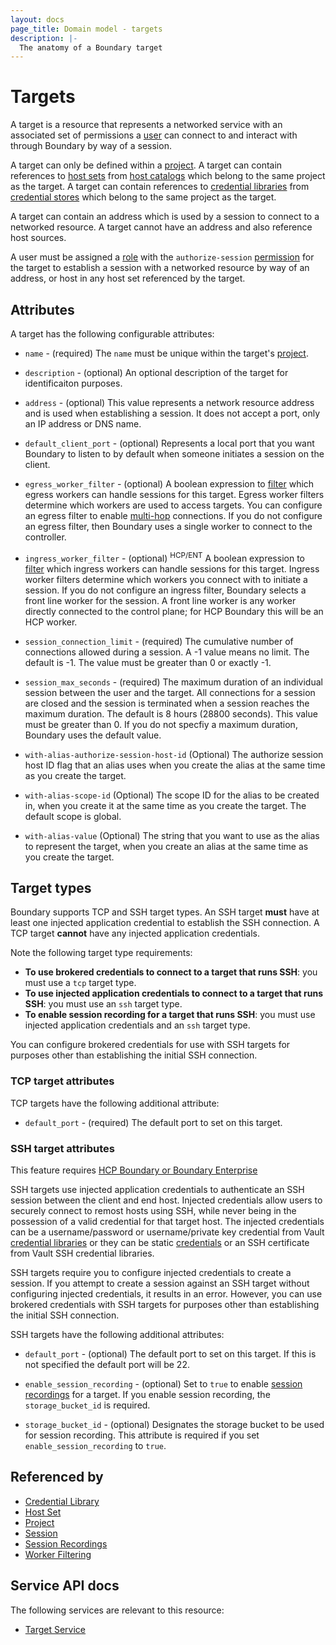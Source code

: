 ```yaml
---
layout: docs
page_title: Domain model - targets
description: |-
  The anatomy of a Boundary target
---
```


# Targets

A target is a resource
that represents a networked service
with an associated set of permissions
a [user][] can connect to
and interact with
through Boundary
by way of a session.

A target can only be defined within a [project][].
A target can contain references to [host sets][] from [host catalogs][]
which belong to the same project as the target.
A target can contain references to [credential libraries][]
from [credential stores][] which belong to the same project as the target.

A target can contain an address
which is used by a session to connect to a networked resource.
A target cannot have an address and also reference host sources.

A user must be assigned a [role][] with the `authorize-session` [permission][]
for the target to
establish a session with a networked resource by way of an address,
or host in any host set referenced by the target.

## Attributes

A target has the following configurable attributes:

- `name` - (required)
  The `name` must be unique within the target's [project][].

- `description` - (optional)
  An optional description of the target for identificaiton purposes.

- `address` - (optional)
  This value represents a network resource address and is used when establishing a session.
  It does not accept a port, only an IP address or DNS name.

- `default_client_port` - (optional)
  Represents a local port that you want Boundary to listen to by default when someone initiates a session on the client.

- `egress_worker_filter` - (optional)
  A boolean expression to [filter][] which egress workers can handle sessions
  for this target.
  Egress worker filters determine which workers are used to access targets.
  You can configure an egress filter to enable [multi-hop](/boundary/docs/configuration/worker#multi-hop-worker-capabilities) connections.
  If you do not configure an egress filter, then Boundary uses a single worker to connect to the controller.

- `ingress_worker_filter` - (optional) <sup>HCP/ENT</sup>
  A boolean expression to [filter][] which ingress workers can handle sessions
  for this target.
  Ingress worker filters determine which workers you connect with to initiate a session.
  If you do not configure an ingress filter, Boundary selects a front line worker for the session.
  A front line worker is any worker directly connected to the control plane; for HCP Boundary this will be an HCP worker.

- `session_connection_limit` - (required)
  The cumulative number of connections allowed during a session.
  A -1 value means no limit.
  The default is -1.
  The value must be greater than 0 or exactly -1.

- `session_max_seconds` - (required)
  The maximum duration of an individual session between the user and the target.
  All connections for a session are closed
  and the session is terminated
  when a session reaches the maximum duration.
  The default is 8 hours (28800 seconds).
  This value must be greater than 0.
  If you do not specfiy a maximum duration, Boundary uses the default value.

- `with-alias-authorize-session-host-id` (Optional)
  The authorize session host ID flag that an alias uses when you create the alias at the same time as you create the target.

- `with-alias-scope-id` (Optional)
  The scope ID for the alias to be created in, when you create it at the same time as you create the target.
  The default scope is global.

- `with-alias-value` (Optional)
  The string that you want to use as the alias to represent the target, when you create an alias at the same time as you create the target.

## Target types

Boundary supports TCP and SSH target types.
An SSH target **must** have at least one injected application credential to establish the SSH connection.
A TCP target **cannot** have any injected application credentials.

Note the following target type requirements:

- **To use brokered credentials to connect to a target that runs SSH**: you must use a `tcp` target type.
- **To use injected application credentials to connect to a target that runs SSH**: you must use an `ssh` target type.
- **To enable session recording for a target that runs SSH**: you must use injected application credentials and an `ssh` target type.

You can configure brokered credentials for use with SSH targets for purposes other than establishing the initial SSH connection.

### TCP target attributes

TCP targets have the following additional attribute:

- `default_port` - (required)
  The default port to set on this target.

### SSH target attributes

<EnterpriseAlert product="boundary">This feature requires <a href="https://www.hashicorp.com/products/boundary">HCP Boundary or Boundary Enterprise</a></EnterpriseAlert>

SSH targets use injected application credentials to authenticate an SSH session between the client and end host.
Injected credentials allow users to securely connect to remost hosts using SSH, while never being in the possession of a valid credential for that target host.
The injected credentials can be a username/password or username/private key credential from Vault [credential libraries][] or they can be static [credentials][] or an SSH certificate from Vault SSH credential libraries.

SSH targets require you to configure injected credentials to create a session.
If you attempt to create a session against an SSH target without configuring injected credentials, it results in an error.
However, you can use brokered credentials with SSH targets for purposes other than establishing the initial SSH connection.

SSH targets have the following additional attributes:

- `default_port` - (optional)
  The default port to set on this target.
  If this is not specified the default port will be 22.

- `enable_session_recording` - (optional)
  Set to `true` to enable [session recordings][] for a target.
  If you enable session recording, the `storage_bucket_id` is required.

- `storage_bucket_id` - (optional)
  Designates the storage bucket to be used for session recording.
  This attribute is required if you set `enable_session_recording` to `true`.

## Referenced by

- [Credential Library][]
- [Host Set][]
- [Project][]
- [Session][]
- [Session Recordings][]
- [Worker Filtering][]

[credentials]: /boundary/docs/concepts/domain-model/credentials
[credential library]: /boundary/docs/concepts/domain-model/credential-libraries
[credential libraries]: /boundary/docs/concepts/domain-model/credential-libraries
[credential store]: /boundary/docs/concepts/domain-model/credential-stores
[credential stores]: /boundary/docs/concepts/domain-model/credential-stores
[host catalog]: /boundary/docs/concepts/domain-model/host-catalogs
[host catalogs]: /boundary/docs/concepts/domain-model/host-catalogs
[host set]: /boundary/docs/concepts/domain-model/host-sets
[host sets]: /boundary/docs/concepts/domain-model/host-sets
[host]: /boundary/docs/concepts/domain-model/hosts
[hosts]: /boundary/docs/concepts/domain-model/hosts
[permission]: /boundary/docs/concepts/security/permissions
[permissions]: /boundary/docs/concepts/security/permissions
[project]: /boundary/docs/concepts/domain-model/scopes#projects
[projects]: /boundary/docs/concepts/domain-model/scopes#projects
[role]: /boundary/docs/concepts/domain-model/roles
[roles]: /boundary/docs/concepts/domain-model/roles
[session]: /boundary/docs/concepts/domain-model/sessions
[sessions]: /boundary/docs/concepts/domain-model/sessions
[session recordings]: /boundary/docs/concepts/domain-model/session-recordings
[filter]: /boundary/docs/concepts/filtering/worker-tags
[worker filtering]: /boundary/docs/concepts/filtering/worker-tags
[user]: /boundary/docs/concepts/domain-model/users
[users]: /boundary/docs/concepts/domain-model/users

## Service API docs

The following services are relevant to this resource:

- [Target Service](/boundary/api-docs/target-service)
